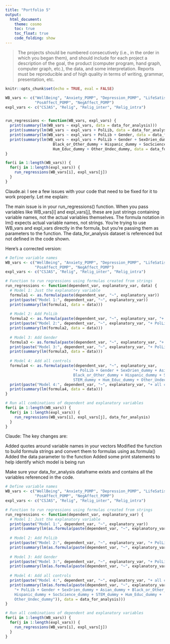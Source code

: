 ```yaml
---
title: "Portfolio 5"
output: 
  html_document:
    theme: cosmo
    toc: true
    toc_float: true
    code_folding: show
---
```


> The projects should be numbered consecutively (i.e., in the order in which you began them), and should include for each project a description of the goal, the product (computer program, hand graph, computer graph, etc.), the data, and some interpretation. Reports must be reproducible and of high quality in terms of writing, grammar, presentation, etc.

```r
knitr::opts_chunk$set(echo = TRUE, eval = FALSE)
```

```r
WB_vars <- c("WellBeing", "Anxiety_POMP", "Depression_POMP", "LifeSatisf_POMP", 
             "PosAffect_POMP", "NegAffect_POMP")
expl_vars <- c("CSJAS", "Relig", "Relig_inter", "Relig_intra")


run_regressions <- function(WB_vars, expl_vars) {
  print(summary(lm(WB_vars ~ expl_vars, data = data_for_analysis)))
  print(summary(lm(WB_vars ~ expl_vars + PolLib, data = data_for_analysis)))
  print(summary(lm(WB_vars ~ expl_vars + PolLib + Gender, data = data_for_analysis)))
  print(summary(lm(WB_vars ~ expl_vars + PolLib + Gender + SexOrien_dummy + Asian_dummy +
                     Black_or_Other_dummy + Hispanic_dummy + SocScience_dummy + STEM_dummy + 
                     Hum_Educ_dummy + Other_Undec_dummy, data = data_for_analysis)))
}

for(i in 1:length(WB_vars)) {
  for(j in 1:length(expl_vars)) {
    run_regressions(WB_vars[i], expl_vars[j])
  }
}
```


Claude.ai: I see a few issues with your code that need to be fixed for it to work properly. Let me explain:

The main issue is in your run_regressions() function. When you pass variables like WB_vars[i] and expl_vars[j], these are just strings containing variable names, not the actual variables themselves. The formula notation in lm() expects actual variable names, not strings.
You're trying to use WB_vars and expl_vars directly in the formula, but you're passing them as parameters to the function.
The data_for_analysis dataset is referenced but not defined in the code shown.

Here's a corrected version:

```r
# Define variable names
WB_vars <- c("WellBeing", "Anxiety_POMP", "Depression_POMP", "LifeSatisf_POMP", 
             "PosAffect_POMP", "NegAffect_POMP")
expl_vars <- c("CSJAS", "Relig", "Relig_inter", "Relig_intra")

# Function to run regressions using formulas created from strings
run_regressions <- function(dependent_var, explanatory_var, data) {
  # Model 1: Just the explanatory variable
  formula1 <- as.formula(paste(dependent_var, "~", explanatory_var))
  print(paste("Model 1:", dependent_var, "~", explanatory_var))
  print(summary(lm(formula1, data = data)))
  
  # Model 2: Add PolLib
  formula2 <- as.formula(paste(dependent_var, "~", explanatory_var, "+ PolLib"))
  print(paste("Model 2:", dependent_var, "~", explanatory_var, "+ PolLib"))
  print(summary(lm(formula2, data = data)))
  
  # Model 3: Add Gender
  formula3 <- as.formula(paste(dependent_var, "~", explanatory_var, "+ PolLib + Gender"))
  print(paste("Model 3:", dependent_var, "~", explanatory_var, "+ PolLib + Gender"))
  print(summary(lm(formula3, data = data)))
  
  # Model 4: Add all controls
  formula4 <- as.formula(paste(dependent_var, "~", explanatory_var, 
                              "+ PolLib + Gender + SexOrien_dummy + Asian_dummy + 
                              Black_or_Other_dummy + Hispanic_dummy + SocScience_dummy + 
                              STEM_dummy + Hum_Educ_dummy + Other_Undec_dummy"))
  print(paste("Model 4:", dependent_var, "~", explanatory_var, "+ all controls"))
  print(summary(lm(formula4, data = data)))
}

# Run all combinations of dependent and explanatory variables
for(i in 1:length(WB_vars)) {
  for(j in 1:length(expl_vars)) {
    run_regressions(WB_vars[i], expl_vars[j], data_for_analysis)
  }
}
```

Claude: The key changes are:

Added quotes around variable names in your vectors
Modified the function to build formula strings and convert them to formulas using as.formula()
Added the data parameter to the function
Added some print statements to help identify which model is being run

Make sure your data_for_analysis dataframe exists and contains all the variables referenced in the code.

```r
# Define variable names
WB_vars <- c("WellBeing", "Anxiety_POMP", "Depression_POMP", "LifeSatisf_POMP", 
             "PosAffect_POMP", "NegAffect_POMP")
expl_vars <- c("CSJAS", "Relig", "Relig_inter", "Relig_intra")

# Function to run regressions using formulas created from strings
run_regressions <- function(dependent_var, explanatory_var) {
  # Model 1: Just the explanatory variable
  print(paste("Model 1:", dependent_var, "~", explanatory_var))
  print(summary(lm(as.formula(paste(dependent_var, "~", explanatory_var)), data = data_for_analysis)))
  
  # Model 2: Add PolLib
  print(paste("Model 2:", dependent_var, "~", explanatory_var, "+ PolLib"))
  print(summary(lm(as.formula(paste(dependent_var, "~", explanatory_var, "+ PolLib")), data = data_for_analysis)))
  
  # Model 3: Add Gender
  print(paste("Model 3:", dependent_var, "~", explanatory_var, "+ PolLib + Gender"))
  print(summary(lm(as.formula(paste(dependent_var, "~", explanatory_var, "+ PolLib + Gender")), data = data_for_analysis)))
  
  # Model 4: Add all controls
  print(paste("Model 4:", dependent_var, "~", explanatory_var, "+ all controls"))
  print(summary(lm(as.formula(paste(dependent_var, "~", explanatory_var, 
    "+ PolLib + Gender + SexOrien_dummy + Asian_dummy + Black_or_Other_dummy +
    Hispanic_dummy + SocScience_dummy + STEM_dummy + Hum_Educ_dummy +
    Other_Undec_dummy")), data = data_for_analysis)))
}

# Run all combinations of dependent and explanatory variables
for(i in 1:length(WB_vars)) {
  for(j in 1:length(expl_vars)) {
    run_regressions(WB_vars[i], expl_vars[j])
  }
}
```
